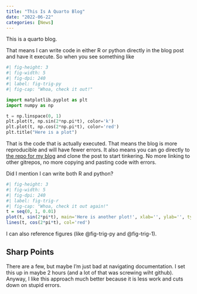 ```yaml
---
title: "This Is A Quarto Blog"
date: "2022-06-22"
categories: [News]
---
```


This is a quarto blog.

That means I can write code in either R or python directly in the blog post and have it execute.  So when you see something like

```python
#| fig-height: 3
#| fig-width: 5
#| fig-dpi: 240
#| label: fig-trig-py
#| fig-cap: "Whoa, check it out!"

import matplotlib.pyplot as plt
import numpy as np

t = np.linspace(0, 1)
plt.plot(t, np.sin(2*np.pi*t), color='k')
plt.plot(t, np.cos(2*np.pi*t), color='red')
plt.title("Here is a plot")
```

That is the code that is actually executed.  That means the blog is more reproducible and will have fewer errors.  It also means you can go directly to [the repo for my blog](https://github.com/Dpananos/dpananos.github.io) and clone the post to start tinkering.  No more linking to other gitrepos, no more copying and pasting code with errors.


Did I mention I can write both R and python?

```r
#| fig-height: 3
#| fig-width: 5
#| fig-dpi: 240
#| label: fig-trig-r
#| fig-cap: "Whoa, check it out again!"
t = seq(0, 1, 0.01)
plot(t, sin(2*pi*t), main='Here is another plot!', xlab='', ylab='', type='l')
lines(t, cos(2*pi*t), col='red')
```

I can also reference figures (like @fig-trig-py and @fig-trig-1).

## Sharp Points

There are a few, but maybe I'm just bad at navigating documentation. I set this up in maybe 2 hours (and a lot of that was screwing wiht github). Anyway, I like this approach much better because it is less work and cuts down on stupid errors.